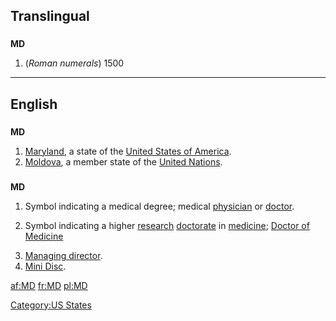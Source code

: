 {{also|Md|M.D.|.md}}
==Translingual==

==={{abbreviation}}===
'''MD'''

# (''Roman numerals'') 1500

----

==English==

==={{abbreviation}}===
'''MD'''

# [[Maryland]], a state of the [[United States of America]].
# [[Moldova]], a member state of the [[United Nations]].

==={{initialism}}===
'''MD'''

# {{US}} Symbol indicating a medical degree; medical [[physician]] or [[doctor]].
# {{British}} Symbol indicating a higher [[research]] [[doctorate]] in [[medicine]]; [[w:Doctor of Medicine#United Kingdom, Ireland and some Commonwealth countries|Doctor of Medicine]]
# [[managing director|Managing director]].
# [[w:Mini Disc|Mini Disc]].

[[Category:US States]]

[[af:MD]]
[[fr:MD]]
[[pl:MD]]